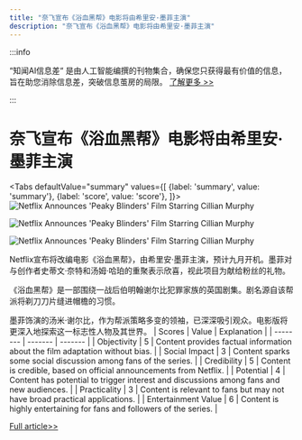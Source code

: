```yaml
---
title: "奈飞宣布《浴血黑帮》电影将由希里安·墨菲主演"
description: "奈飞宣布《浴血黑帮》电影将由希里安·墨菲主演"
---
```



:::info

“知闻AI信息差“ 是由人工智能编撰的刊物集合，确保您只获得最有价值的信息，旨在助您消除信息差，突破信息茧房的局限。  [了解更多 >>](/)

:::

# 奈飞宣布《浴血黑帮》电影将由希里安·墨菲主演


<Tabs
	defaultValue="summary"
	values={[
	{label: 'summary', value: 'summary'},
	{label: 'score', value: 'score'},
]}>
<TabItem value="summary">
<img
  src="https://image.informedainews.com/2024/06/Ent-pdJ-1717638977-0.jpg"
  alt="Netflix Announces 'Peaky Blinders' Film Starring Cillian Murphy"
/>

<img
  src="https://image.informedainews.com/2024/06/Ent-art-1717638977-1.jpg"
  alt="Netflix Announces 'Peaky Blinders' Film Starring Cillian Murphy"
/>

<img
  src="https://image.informedainews.com/2024/06/Ent-jrC-1717638977-2.jpg"
  alt="Netflix Announces 'Peaky Blinders' Film Starring Cillian Murphy"
/>



Netflix宣布将改编电影《浴血黑帮》，由希里安·墨菲主演，预计九月开机。墨菲对与创作者史蒂文·奈特和汤姆·哈珀的重聚表示欣喜，视此项目为献给粉丝的礼物。

《浴血黑帮》是一部围绕一战后伯明翰谢尔比犯罪家族的英国剧集。剧名源自该帮派将剃刀刀片缝进帽檐的习惯。

墨菲饰演的汤米·谢尔比，作为帮派策略多变的领袖，已深深吸引观众。电影版将更深入地探索这一标志性人物及其世界。
</TabItem>
<TabItem value="score">
	| Scores     | Value   | Explanation |
	| -------- | ------- | ------- |
	| Objectivity  | 5    | Content provides factual information about the film adaptation without bias.    |
	| Social Impact | 3     | Content sparks some social discussion among fans of the series.    |
	| Credibility    | 5    | Content is credible, based on official announcements from Netflix.    |
	| Potential    | 4    | Content has potential to trigger interest and discussions among fans and new audiences.    |
	| Practicality    | 3    | Content is relevant to fans but may not have broad practical applications.    |
	| Entertainment Value    | 6    | Content is highly entertaining for fans and followers of the series.    |
</TabItem>
</Tabs>

[Full article>>](https://www.gcores.com/articles/182954)
